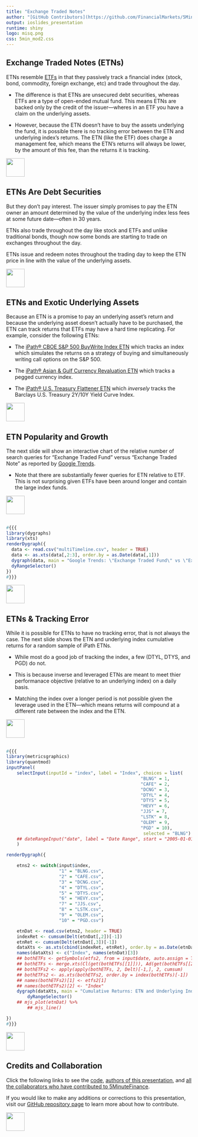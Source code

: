```yaml
---
title: "Exchange Traded Notes"
author: "[GitHub Contributors](https://github.com/FinancialMarkets/5MinuteFinance/graphs/contributors)"
output: ioslides_presentation
runtime: shiny
logo: misq.png
css: 5min_mod2.css
---
```


## Exchange Traded Notes (ETNs)

ETNs resemble [ETFs](http://www.5minutefinance.org/concepts/exchange-traded-funds) in that they passively track a financial index (stock, bond, commodity, foreign exchange, etc) and trade throughout the day.

-  The difference is that ETNs are unsecured debt securities, whereas ETFs are a type of open-ended mutual fund.  This means ETNs are backed only by the credit of the issuer---wheres in an ETF you have a claim on the underlying assets.

-  However, because the ETN doesn't have to buy the assets underlying the fund, it is possible there is no tracking error between the ETN and underlying index's returns.  The ETN (like the ETF) does charge a management fee, which means the ETN's returns will always be lower, by the amount of this fee, than the returns it is tracking.

<div class="MIfooter"><img src="mi.png" style="height:50px;"></div> 

##  ETNs Are Debt Securities

But they don't pay interest.  The issuer simply promises to pay the ETN owner an amount determined by the value of the underlying index less fees at some future date---often in 30 years.


ETNs also trade throughout the day like stock and ETFs and unlike traditional bonds, though now some bonds are starting to trade on exchanges throughout the day.

ETNs issue and redeem notes throughout the trading day to keep the ETN price in line with the value of the underlying assets.  

<div class="MIfooter"><img src="mi.png" style="height:50px;"></div> 

## ETNs and Exotic Underlying Assets

Because an ETN is a promise to pay an underlying asset's return and because the underlying asset doesn't actually have to be purchased, the ETN can track returns that ETFs may have a hard time replicating.  For example, consider the following ETNs:

-  The [iPath® CBOE S&P 500 BuyWrite Index ETN](http://www.ipathetn.com/US/16/en/instruments.app#/details/19544) which tracks an index which simulates the returns on a strategy of buying and simultaneously writing call options on the S&P 500.

-  The [iPath® Asian & Gulf Currency Revaluation ETN](http://www.ipathetn.com/US/16/en/instruments.app#/details/21845) which tracks a pegged currency index.

-  The [iPath® U.S. Treasury Flattener ETN](http://www.ipathetn.com/US/16/en/details.app?instrumentId=259102) which *inversely* tracks the Barclays U.S. Treasury 2Y/10Y Yield Curve Index.  

<div class="MIfooter"><img src="mi.png" style="height:50px;"></div> 


## ETN Popularity and Growth

The next slide will show an interactive chart of the relative number of search queries for "Exchange Traded Fund" versus "Exchange Traded Note" as reported by [Google Trends](https://www.google.com/trends/).

-  Note that there are substantially fewer queries for ETN relative to ETF.  This is not surprising given ETFs have been around longer and contain the large index funds.

<div class="MIfooter"><img src="mi.png" style="height:50px;"></div> 

##

```r
#{{{
library(dygraphs)
library(xts)
renderDygraph({
  data <- read.csv("multiTimeline.csv", header = TRUE)
  data <- as.xts(data[,2:3], order.by = as.Date(data[,1]))
  dygraph(data, main = "Google Trends: \"Exchange Traded Fund\" vs \"Exchange Traded Note\"") %>%
  dyRangeSelector()
})
#}}}
```
<div class="MIfooter"><img src="mi.png" style="height:50px;"></div> 


## ETNs & Tracking Error

While it is possible for ETNs to have no tracking error, that is not always the case. The next slide shows the ETN and underlying index cumulative returns for a random sample of iPath ETNs.  

-  While most do a good job of tracking the index, a few (DTYL, DTYS, and PGD) do not.

-  This is because inverse and leveraged ETNs are meant to meet thier performanace objective (relative to an underlying index) on a daily basis.  

-  Matching the index over a longer period is not possible given the leverage used in the ETN---which means returns will compound at a different rate between the index and the ETN.  

<!-- add more here on why? -->

<div class="MIfooter"><img src="mi.png" style="height:50px;"></div> 

##

```r
#{{{
library(metricsgraphics)
library(quantmod)
inputPanel(
    selectInput(inputId = "index", label = "Index", choices = list(
                                                   "BLNG" = 1,
                                                   "CAFE" = 2,
                                                   "DCNG" = 3,
                                                   "DTYL" = 4,
                                                   "DTYS" = 5,
                                                   "HEVY" = 6,
                                                   "JJS" = 7,
                                                   "LSTK" = 8,
                                                   "OLEM" = 9,
                                                   "PGD" = 10),
                                                    selected = "BLNG")
    ## dateRangeInput("date", label = "Date Range", start = "2005-01-01", end = Sys.Date())
    )

renderDygraph({

    etns2 <- switch(input$index,
                    "1" = "BLNG.csv",
                    "2" = "CAFE.csv",
                    "3" = "DCNG.csv",
                    "4" = "DTYL.csv",
                    "5" = "DTYS.csv",
                    "6" = "HEVY.csv",
                    "7" = "JJS.csv",
                    "8" = "LSTK.csv",
                    "9" = "OLEM.csv",
                    "10" = "PGD.csv")

    etnDat <- read.csv(etns2, header = TRUE)
    indexRet <- cumsum(Delt(etnDat[,2])[-1])
    etnRet <- cumsum(Delt(etnDat[,3])[-1])
    dataXts <- as.xts(cbind(indexRet, etnRet), order.by = as.Date(etnDat[,1])[-1])
    names(dataXts) <- c("Index", names(etnDat)[3])
    ## bothETFs <- getSymbols(etfs2, from = input$date, auto.assign = TRUE)
    ## bothETFs <- merge.xts(Cl(get(bothETFs[[1]])), Ad(get(bothETFs[[2]])), join = "inner")
    ## bothETFs2 <- apply(apply(bothETFs, 2, Delt)[-1,], 2, cumsum)
    ## bothETFs2 <- as.xts(bothETFs2, order.by = index(bothETFs)[-1])
    ## names(bothETFs2)[1] <- etfs2[1]
    ## names(bothETFs2)[2] <- "Index"
    dygraph(dataXts, main = "Cumulative Returns: ETN and Underlying Index") %>%
        dyRangeSelector()
    ## mjs_plot(etnDat) %>%
        ## mjs_line()

})
#}}}
```
<div class="MIfooter"><img src="mi.png" style="height:50px;"></div> 

## Credits and Collaboration

Click the following links to see the [code](https://github.com/FinancialMarkets/5MinuteFinance/blob/master/Fixed_Income_and_Debt/ETNs/ETNs.Rmd), [authors of this presentation](https://github.com/FinancialMarkets/5MinuteFinance/blame/master/Fixed_Income_and_Debt/ETNs/ETNs.Rmd), and [all the collaborators who have contributed to 5MinuteFinance](https://github.com/FinancialMarkets/5MinuteFinance/graphs/contributors).

If you would like to make any additions or corrections to this presentation, visit our [GitHub repository page](https://github.com/FinancialMarkets/5MinuteFinance#how-to-contribute) to learn more about how to contribute.

<div class="MIfooter"><img src="mi.png" style="height:50px;"></div> 
